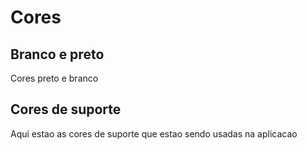 <!-- Checkbox.stories.mdx -->


<Meta title="theme/Cores" />

# Cores

## Branco e preto

Cores preto e branco

<ColorPalette>
    <ColorItem
        title="color.white"
        subtitle="White"
        colors={{white: colors.white}}
    />
    <ColorItem
        title="color.black"
        subtitle="Black"
        colors={{black: colors.black}}
    />
</ColorPalette>

## Cores de suporte

Aqui estao as cores de suporte que estao sendo usadas na aplicacao

<ColorPalette>
    <ColorItem
        title="color.gray"
        subtitle="Gray"
        colors={colors.gray}
    />
        <ColorItem
        title="color.blue"
        subtitle="Blue"
        colors={colors.blue}
    />
    <ColorItem
        title="color.yellow"
        subtitle="Yellow"
        colors={colors.yellow}
    />
    <ColorItem
        title="color.green"
        subtitle="Green"
        colors={colors.green}
    />
    <ColorItem
        title="color.red"
        subtitle="Red"
        colors={colors.red}
    />
    <ColorItem
        title="color.coral"
        subtitle="Coral"
        colors={colors.coral}
    />
    <ColorItem
        title="color.purple"
        subtitle="Purple"
        colors={colors.purple}
    />
    <ColorItem
        title="color.orange"
        subtitle="Orange"
        colors={colors.orange}
    />
    <ColorItem
        title="color.pink"
        subtitle="Pink"
        colors={colors.pink}
    />
</ColorPalette>